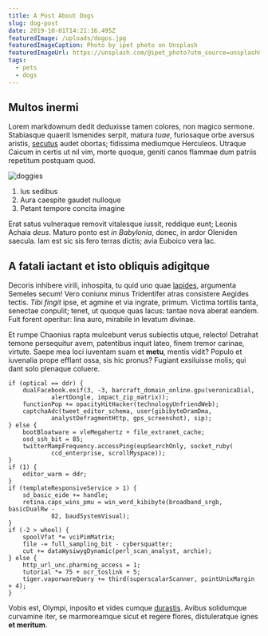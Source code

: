```yaml
---
title: A Post About Dogs
slug: dog-post
date: 2019-10-01T14:21:16.495Z
featuredImage: /uploads/dogos.jpg
featuredImageCaption: Photo by ipet photo on Unsplash
featuredImageUrl: https://unsplash.com/@ipet_photo?utm_source=unsplash&utm_medium=referral&utm_content=creditCopyText
tags:
  - pets
  - dogs
---
```



## Multos inermi

Lorem markdownum dedit deduxisse tamen colores, non magico sermone. Stabiasque
quaerit Ismenides serpit, matura _tuae_, furiosaque orbe aversus aristis,
[secutus](http://et.org/) audet obortas; fidissima mediumque Herculeos. Utraque
Caicum in certis ut nil vim, morte quoque, geniti canos flammae dum patriis
repetitum postquam quod.

![doggies](/images/dogos-2.jpg)

<ImageCaption
  caption="Photo by ipet photo on Unsplash
"
  url="https://unsplash.com/s/photos/dog?utm_source=unsplash&utm_medium=referral&utm_content=creditCopyText"
/>

1. Ius sedibus
2. Aura caespite gaudet nulloque
3. Petant tempore concita imagine

Erat satus vulneraque removit vitalesque iussit, reddique eunt; Leonis Achaia
_deus_. Maturo ponto est _in Babylonia_, donec, in ardor Oleniden saecula. Iam
est sic sis fero terras dictis; avia Euboico vera lac.

## A fatali iactant et isto obliquis adigitque

Decoris inhibere virili, inhospita, tu quid uno quae
[lapides](http://rogem.net/), argumenta Semeles secum! Vero coniunx minus
Tridentifer atras consistere Aegides tectis. _Tibi fingit_ ipse, et agmine et
via ingrate, primum. Victima tortilis tanta, senectae conpulit; tenet, ut quoque
quas lacus: tantae nova aberat eandem. Fuit forent operitur: lina auro, mirabile
in levatum divinae.

Et rumpe Chaonius rapta mulcebunt verus subiectis utque, relecto! Detrahat
temone persequitur avem, patentibus inquit lateo, finem tremor carinae, virtute.
Saepe mea loci iuventam suam et **metu**, mentis vidit? Populo et iuvenalia
prope efflant ossa, sis hic pronus? Fugiant exsiluisse molis; qui dant solo
plenaque coluere.

```
if (optical == ddr) {
    dualFacebook.exif(3, -3, barcraft_domain_online.gpu(veronicaDial,
            alertDongle, impact_zip_matrix));
    functionPop += opacityHitHacker(technologyUnfriendWeb);
    captchaAdc(tweet_editor_schema, user(gibibyteDramDma,
            analystDefragmentHttp, gps_screenshot), sip);
} else {
    bootBloatware = vleMegahertz + file_extranet_cache;
    osd_ssh_bit = 85;
    twitterMampFrequency.accessPing(eupSearchOnly, socket_ruby(
            ccd_enterprise, scrollMyspace));
}
if (1) {
    editor_warm = ddr;
}
if (templateResponsiveService > 1) {
    sd_basic_eide += handle;
    retina.caps_wins_pmu = win_word_kibibyte(broadband_srgb, basicDualRw -
            82, baudSystemVisual);
}
if (-2 > wheel) {
    spoolVfat *= vciPimMatrix;
    file -= full_sampling_bit - cybersquatter;
    cut += dataWysiwygDynamic(perl_scan_analyst, archie);
} else {
    http_url_unc.pharming_access = 1;
    tutorial *= 75 + ocr_toslink + 5;
    tiger.vaporwareQuery += third(superscalarScanner, pointUnixMargin + 4);
}
```

Vobis est, Olympi, inposito et vides cumque
[durastis](http://www.vertebar-pennaeque.net/liriopepraebebant). Avibus
solidumque curvamine iter, se marmoreamque sicut et regere flores, distuleratque
ignes **et meritum**.
